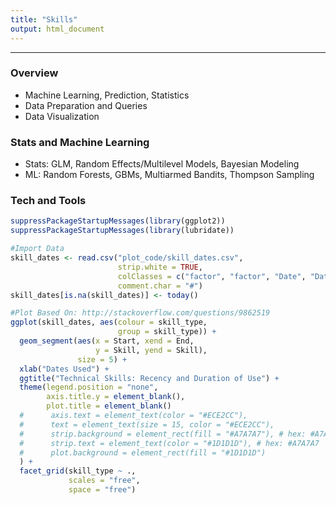 ```yaml
---
title: "Skills"
output: html_document
---
```


---
### Overview
* Machine Learning, Prediction, Statistics
* Data Preparation and Queries
* Data Visualization

### Stats and Machine Learning
* Stats: GLM, Random Effects/Multilevel Models, Bayesian Modeling
* ML: Random Forests, GBMs, Multiarmed Bandits, Thompson Sampling

### Tech and Tools
```r
suppressPackageStartupMessages(library(ggplot2))
suppressPackageStartupMessages(library(lubridate))

#Import Data
skill_dates <- read.csv("plot_code/skill_dates.csv",
                        strip.white = TRUE,
                        colClasses = c("factor", "factor", "Date", "Date"),
                        comment.char = "#")
skill_dates[is.na(skill_dates)] <- today()

#Plot Based On: http://stackoverflow.com/questions/9862519
ggplot(skill_dates, aes(colour = skill_type,
                        group = skill_type)) +
  geom_segment(aes(x = Start, xend = End,
                   y = Skill, yend = Skill),
               size = 5) +
  xlab("Dates Used") +
  ggtitle("Technical Skills: Recency and Duration of Use") +
  theme(legend.position = "none",
        axis.title.y = element_blank(),
        plot.title = element_blank()
  #      axis.text = element_text(color = "#ECE2CC"),
  #      text = element_text(size = 15, color = "#ECE2CC"),
  #      strip.background = element_rect(fill = "#A7A7A7"), # hex: #A7A7A7
  #      strip.text = element_text(color = "#1D1D1D"), # hex: #A7A7A7
  #      plot.background = element_rect(fill = "#1D1D1D")
  ) +
  facet_grid(skill_type ~ .,
             scales = "free",
             space = "free")
```
